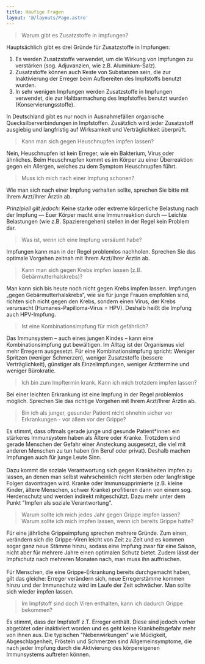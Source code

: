 ```yaml
---
title: Häufige Fragen
layout: '@/layouts/Page.astro'
---
```



<div id="faq-content">

<blockquote>
	<p>Warum gibt es Zusatzstoffe in Impfungen?</p>
</blockquote>
<p>
	<p>Hauptsächlich gibt es drei Gründe für Zusatzstoffe in Impfungen:</p>
	<ol>
		<li>Es werden Zusatzstoffe verwendet, um die Wirkung von Impfungen zu verstärken (sog. Adjuvanzien, wie z.B. Aluminium-Salz).</li>
		<li>Zusatzstoffe können auch Reste von Substanzen sein, die zur Inaktivierung der Erreger beim Aufbereiten des Impfstoffs benutzt wurden.</li>
		<li>In sehr wenigen Impfungen werden Zusatzstoffe in Impfungen verwendet, die zur Haltbarmachung des Impfstoffes benutzt wurden (Konservierungsstoffe).</li>
	</ol>
	<p>
		In Deutschland gibt es nur noch in Ausnahmefällen organische Quecksilberverbindungen in Impfstoffen. Zusätzlich wird jeder Zusatzstoff ausgiebig und langfristig auf Wirksamkeit und Verträglichkeit
		überprüft.
	</p>
</p>

<blockquote>
	<p>Kann man sich gegen Heuschnupfen impfen lassen?</p>
</blockquote>
<p>
	Nein, Heuschnupfen ist kein Erreger, wie ein Bakterium, Virus oder ähnliches. Beim Heuschnupfen kommt es im Körper zu einer Überreaktion gegen ein Allergen, welches zu dem Symptom Heuschnupfen
	führt.
</p>

<blockquote>
	<p>Muss ich mich nach einer Impfung schonen?</p>
</blockquote>

<p>
	<p>Wie man sich nach einer Impfung verhalten sollte, sprechen Sie bitte mit Ihrem Arzt/Ihrer Ärztin ab.</p>
	<p>
		<i>Prinzipiell gilt jedoch:&nbsp;</i>Keine starke oder extreme körperliche Belastung nach der Impfung — Euer Körper macht eine Immunreaktion durch — Leichte Belastungen (wie z.B. Spazierengehen)
		stellen in der Regel kein Problem dar.
	</p>
</p>

<blockquote>
	<p>Was ist, wenn ich eine Impfung versäumt habe?</p>
</blockquote>
<p>Impfungen kann man in der Regel problemlos nachholen. Sprechen Sie das optimale Vorgehen zeitnah mit Ihrem Arzt/Ihrer Ärztin ab.</p>

<blockquote>
	<p>Kann man sich gegen Krebs impfen lassen (z.B. Gebärmutterhalskrebs)?</p>
</blockquote>
<p>
	Man kann sich bis heute noch nicht gegen Krebs impfen lassen. Impfungen „gegen Gebärmutterhalskrebs“, wie sie für junge Frauen empfohlen sind, richten sich nicht gegen den Krebs, sondern einen
	Virus, der Krebs verursacht (Humanes-Papilloma-Virus = HPV). Deshalb heißt die Impfung auch HPV-Impfung.
</p>

<blockquote>
	<p>Ist eine Kombinationsimpfung für mich gefährlich?</p>
</blockquote>
<p>
	Das Immunsystem – auch eines jungen Kindes – kann eine Kombinationsimpfung gut bewältigen. Im Alltag ist der Organismus viel mehr Erregern ausgesetzt. Für eine Kombinationsimpfung spricht: Weniger
	Spritzen (weniger Schmerzen), weniger Zusatzstoffe (bessere Verträglichkeit), günstiger als Einzelimpfungen, weniger Arzttermine und weniger Bürokratie.
</p>

<blockquote>
	<p>Ich bin zum Impftermin krank. Kann ich mich trotzdem impfen lassen?</p>
</blockquote>
<p>Bei einer leichten Erkrankung ist eine Impfung in der Regel problemlos möglich. Sprechen Sie das richtige Vorgehen mit Ihrem Arzt/Ihrer Ärztin ab.</p>

<blockquote>
	<p>Bin ich als junger, gesunder Patient nicht ohnehin sicher vor Erkrankungen - vor allem vor der Grippe?</p>
</blockquote>
<p>
	Es stimmt, dass oftmals gerade junge und gesunde Patient*innen ein stärkeres Immunsystem haben als Ältere oder Kranke. Trotzdem sind gerade Menschen der Gefahr einer Ansteckung ausgesetzt, die viel
	mit anderen Menschen zu tun haben (im Beruf oder privat). Deshalb machen Impfungen auch für junge Leute Sinn.
	<br />
	<br />
	Dazu kommt die soziale Verantwortung sich gegen Krankheiten impfen zu lassen, an denen man selbst wahrscheinlich nicht sterben oder langfristige Folgen davontragen wird. Kranke oder Immunsupprimierte
	(z.B. kleine Kinder, ältere Menschen, schwer Kranke) profitieren dann von einem sog. Herdenschutz und werden indirekt mitgeschützt. Dazu mehr unter dem Punkt "Impfen als soziale Verantwortung".
</p>

<blockquote>
	<p>Warum sollte ich mich jedes Jahr gegen Grippe impfen lassen? Warum sollte ich mich impfen lassen, wenn ich bereits Grippe hatte?</p>
</blockquote>

<p>
	Für eine jährliche Grippeimpfung sprechen mehrere Gründe. Zum einen, verändern sich die Grippe-Viren leicht von Zeit zu Zeit und es kommen sogar ganz neue Stämme hinzu, sodass eine Impfung zwar für
	eine Saison, nicht aber für mehrere Jahre einen optimalen Schutz bietet. Zudem lässt der Impfschutz nach mehreren Monaten nach, man muss ihn auffrischen.
	<br />
	<br />
	Für Menschen, die eine Grippe-Erkrankung bereits durchgemacht haben, gilt das gleiche: Erreger verändern sich, neue Erregerstämme kommen hinzu und der Immunschutz wird im Laufe der Zeit schwächer. Man
	sollte sich wieder impfen lassen.
</p>

<blockquote>
	<p>Im Impfstoff sind doch Viren enthalten, kann ich dadurch Grippe bekommen?</p>
</blockquote>
<p>
	Es stimmt, dass der Impfstoff z.T. Erreger enthält. Diese sind jedoch vorher abgetötet oder inaktiviert worden und es geht keine Krankheitsgefahr mehr von ihnen aus. Die typischen "Nebenwirkungen"
	wie Müdigkeit, Abgeschlagenheit, Frösteln und Schmerzen sind Allgemeinsymptome, die nach jeder Impfung durch die Aktivierung des körpereigenen Immunsystems auftreten können.
</p>

</div>

<Faq client:only="vue" />
